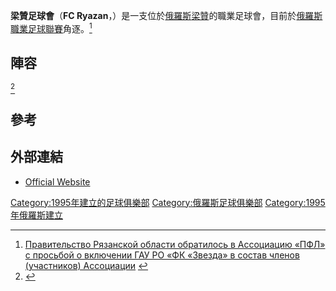 {{Infobox football club
| clubname   = 梁贊足球會
| image      = <!-- 檔案不存在 [[Image:Logo_of_FC_Ryazan.gif|Image:Logo of FC Ryazan.gif]] ，可從英文維基百科取得 -->
| fullname   = Football Club Ryazan
| nickname   =
| founded    = {{Start date and age|1995}}
| dissolved  =
| ground     = [[梁贊|梁贊]][[CSK_Stadium|CSK Stadium]]
| capacity   = 25,000
| owner      = [[Ryazan_Oblast|Ryazan Oblast]]
|chairman    = Dmitri Malakhov
|manager     = [[Garnik_Avalyan|Garnik Avalyan]]
| league     = [[俄羅斯職業足球聯賽|俄羅斯職業足球聯賽]]
| season     = 2021-22
| position   = 俄乙3組，第 10 位
| pattern_la1= | pattern_b1= | pattern_ra1= |
  leftarm1=| body1=| rightarm1=| shorts1=| socks1=|
  pattern_la2= | pattern_b2= | pattern_ra2= |
  leftarm2=| body2=| rightarm2=| shorts2=| socks2=|
}}

'''梁贊足球會'''（'''FC Ryazan'''，{{lang-ru|ФК «Рязань»}}）是一支位於[[俄羅斯|俄羅斯]][[梁贊|梁贊]]的職業足球會，目前於[[俄羅斯職業足球聯賽|俄羅斯職業足球聯賽]]角逐。<ref>[http://www.7info.ru/index.php?kn=1267685347 Правительство Рязанской области обратилось в Ассоциацию «ПФЛ» с просьбой о включении ГАУ РО «ФК «Звезда» в состав членов (участников) Ассоциации] {{webarchive|url=https://web.archive.org/web/20120304091024/http://www.7info.ru/index.php?kn=1267685347 |date=2012-03-04 }}</ref>

==陣容==
{{updated|2016年7月28日}}<REF>
{{Cite web |url=http://www.pfl-russia.com/competitions/season-2016-2017/center/?SECTION_ID=58&ELEMENT_ID=245 |title=PFL website |accessdate=2016-08-01 |archive-date=2016-08-16 |archive-url=https://web.archive.org/web/20160816201741/http://www.pfl-russia.com/competitions/season-2016-2017/center/?SECTION_ID=58&ELEMENT_ID=245 |dead-url=no }}
</REF>

{{Fs start}}
{{Fs player|no=|pos=GK|nat=RUS|name=[[Sergei_Pravkin|Sergei Pravkin]]}}
{{Fs player|no=|pos=GK|nat=RUS|name=[[Vitali_Yakovlev|Vitali Yakovlev]]}}
{{Fs player|no=|pos=DF|nat=RUS|name=[[Ilya_Baulchev|Ilya Baulchev]]}}
{{Fs player|no=|pos=DF|nat=RUS|name=[[Makhanur_Gamzatov|Makhanur Gamzatov]]}}
{{Fs player|no=|pos=DF|nat=RUS|name=[[Kirill_Moryganov|Kirill Moryganov]]}}
{{Fs player|no=|pos=DF|nat=RUS|name=[[Igor_Nekhov|Igor Nekhov]]}}
{{Fs player|no=|pos=DF|nat=RUS|name=[[Bogdan_Vashchenko|Bogdan Vashchenko]]}}
{{Fs player|no=|pos=DF|nat=RUS|name=[[Oleg_Yeliseyev|Oleg Yeliseyev]]}}
{{Fs player|no=|pos=MF|nat=RUS|name=[[Martun_Abovyan|Martun Abovyan]]}}
{{Fs player|no=|pos=MF|nat=RUS|name=[[Yuri_Kuleshov|Yuri Kuleshov]]}}
{{Fs player|no=|pos=MF|nat=RUS|name=[[Vladislav_Labzin|Vladislav Labzin]]}}
{{Fs mid}}
{{Fs player|no=|pos=MF|nat=RUS|name=[[Vladislav_Mishin|Vladislav Mishin]]}}
{{Fs player|no=|pos=MF|nat=RUS|name=[[Dmitri_Mitin|Dmitri Mitin]]}}
{{Fs player|no=|pos=MF|nat=RUS|name=[[Artur_Shakhnazarov|Artur Shakhnazarov]]}}
{{Fs player|no=|pos=MF|nat=RUS|name=[[Aleksandr_Sklyarov_(footballer,_born_1997)|Aleksandr Sklyarov]]}}
{{Fs player|no=|pos=FW|nat=RUS|name=[[Vladislav_Meshcheryakov|Vladislav Meshcheryakov]]}}
{{Fs player|no=|pos=FW|nat=RUS|name=[[Elbrus_Tandelov|Elbrus Tandelov]]}}
{{Fs player|no=|pos=FW|nat=RUS|name=Boris Yakovlev}}
{{Fs player|no=|pos=FW|nat=RUS|name=[[Sergei_Zaytsev_(footballer,_born_1988)|Sergei Zaytsev]]}}
{{Fs player|no=|pos=FW|nat=RUS|name=[[Nikita_Zhdankin|Nikita Zhdankin]]}}
{{Fs player|no=|pos=FW|nat=RUS|name=[[Georgi_Zhuravlyov|Georgi Zhuravlyov]]}}
<!--
-->
{{Fs end}}

==參考==
{{Reflist}}

==外部連結==
*[https://web.archive.org/web/20191019135815/http://xn--80aniomw5dua.xn--p1ai/ Official Website]

[[Category:1995年建立的足球俱樂部|Category:1995年建立的足球俱樂部]]
[[Category:俄羅斯足球俱樂部|Category:俄羅斯足球俱樂部]]
[[Category:1995年俄羅斯建立|Category:1995年俄羅斯建立]]